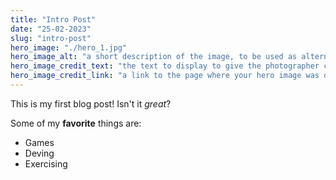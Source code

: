 ```yaml
---
title: "Intro Post"
date: "25-02-2023"
slug: "intro-post"
hero_image: "./hero_1.jpg"
hero_image_alt: "a short description of the image, to be used as alternative text for screen readers or in case the image doesn’t load correctly"
hero_image_credit_text: "the text to display to give the photographer credit for the hero image"
hero_image_credit_link: "a link to the page where your hero image was downloaded from"
---
```


This is my first blog post! Isn't it *great*?

Some of my **favorite** things are:

* Games
* Deving
* Exercising